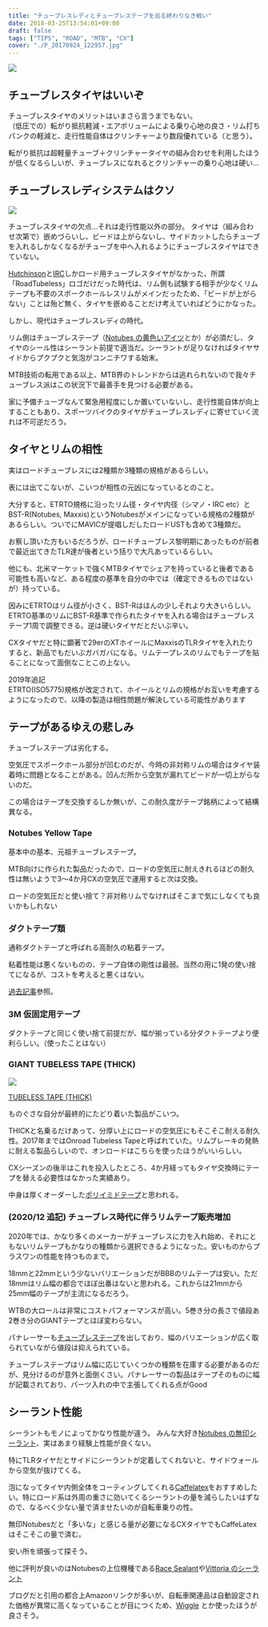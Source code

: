 ---
title: "チューブレスレディとチューブレステープを巡る終わりなき戦い"
date: 2018-03-25T13:54:01+09:00
draft: false
tags: ["TIPS", "ROAD", "MTB", "CX"]
cover: "./P_20170924_122957.jpg"
---

![ ](./P_20170924_122957.jpg)

## チューブレスタイヤはいいぞ

チューブレスタイヤのメリットはいまさら言うまでもない。\
（低圧での）転がり抵抗軽減・エアボリュームによる乗り心地の良さ・リム打ちパンクの軽減と、走行性能自体はクリンチャーより数段優れている（と思う）。

転がり抵抗は超軽量チューブ＋クリンチャータイヤの組み合わせを利用したほうが低くなるらしいが、チューブレスになれるとクリンチャーの乗り心地は硬い…

## チューブレスレディシステムはクソ

![ ](./DSC_7836.jpg)

チューブレスタイヤの欠点…それは走行性能以外の部分。
タイヤは（組み合わせ次第で）嵌めづらいし、ビードは上がらないし、サイドカットしたらチューブを入れるしかなくなるがチューブを中へ入れるようにチューブレスタイヤはできていない。

[Hutchinson](https://amzn.to/2GYeyLO)と[IRC](https://amzn.to/2pLOP0O)しかロード用チューブレスタイヤがなかった、所謂「RoadTubeless」ロゴだけだった時代は、リム側も試験する相手が少なくリムテープも不要のスポークホールレスリムがメインだったため、「ビードが上がらない」ことは殆ど無く、タイヤを嵌めることだけ考えていればどうにかなった。

しかし、現代はチューブレスレディの時代。

リム側はチューブレステープ（[Notubes の黄色いアイツ](https://amzn.to/2pQnx9H)とか）が必須だし、タイヤのシール性はシーラント前提で適当だ。シーラントが足りなければタイヤサイドからプクプクと気泡がコンニチワする始末。

MTB技術の転用である以上、MTB界のトレンドからは逃れられないので我々チューブレス派はこの状況下で最善手を見つける必要がある。

家に予備チューブなんて緊急用程度にしか置いていないし、走行性能自体が向上することもあり、スポーツバイクのタイヤがチューブレスレディに寄せていく流れは不可逆だろう。

<Amzn asin="B0044BAAME" />

## タイヤとリムの相性

実はロードチューブレスには2種類か3種類の規格があるらしい。

表には出てこないが、こいつが相性の元凶になっているとのこと。

大分すると、ETRTO規格に沿ったリム径・タイヤ内径（シマノ・IRC etc）とBST-R(Notubes, Maxxis)というNotubesがメインになっている規格の2種類があるらしい。ついでにMAVICが提唱しだしたロードUSTも含めて3種類だ。

お察し頂いた方もいるだろうが、ロードチューブレス黎明期にあったものが前者で最近出てきたTLR達が後者という括りで大凡あっているらしい。

他にも、北米マーケットで強くMTBタイヤでシェアを持っていると後者である可能性も高いなど、ある程度の基準を自分の中では（確定できるものではないが）持っている。

因みにETRTOはリム径が小さく、BST-Rはほんの少しそれより大きいらしい。ETRTO基準のリムにBST-R基準で作られたタイヤを入れる場合はチューブレステープ1周で調整できる。逆は硬いタイヤだとだいぶ辛い。

CXタイヤだと特に顕著で29erのXTホイールにMaxxisのTLRタイヤを入れたりすると、新品でもだいぶガバガバになる。リムテープレスのリムでもテープを貼ることになって面倒なことこの上ない。

2019年追記  
ETRTO(ISO5775)規格が改定されて、ホイールとリムの規格がお互いを考慮するようになったので、以降の製造は相性問題が解決している可能性があります

## テープがあるゆえの悲しみ

チューブレステープは劣化する。

空気圧でスポークホール部分が凹むのだが、今時の非対称リムの場合はタイヤ装着時に問題となることがある。凹んだ所から空気が漏れてビードが一切上がらないのだ。

この場合はテープを交換するしか無いが、この耐久度がテープ銘柄によって結構異なる。

### Notubes Yellow Tape

<Amzn asin="B0044BAAME" />

基本中の基本、元祖チューブレステープ。

MTB向けに作られた製品だったので、ロードの空気圧に耐えきれるほどの耐久性は無いようで3〜4か月CXの空気圧で運用すると次は交換。

ロードの空気圧だと使い捨て？非対称リムでなければそこまで気にしなくても良いかもしれない

### ダクトテープ類

<Amzn asin="B0D9DDPG3N" />

通称ダクトテープと呼ばれる高耐久の粘着テープ。

粘着性能は悪くないものの、テープ自体の剛性は最弱。当然の用に1発の使い捨てになるが、コストを考えると悪くはない。

[過去記事](/2017/08/blog-post.html)参照。

### 3M 仮固定用テープ

<Amzn asin="B000SPHQVI" />

ダクトテープと同じく使い捨て前提だが、幅が揃っている分ダクトテープより便利らしい。（使ったことはない）

### GIANT TUBELESS TAPE (THICK)

[![ ](./giant-tape.jpg)](./giant-tape.jpg)

[TUBELESS TAPE (THICK)](https://www.giant.co.jp/giant21/acc_datail.php?p_id=A0000134)

ものぐさな自分が最終的にたどり着いた製品がこいつ。

THICKと名乗るだけあって、分厚い上にロードの空気圧にもそこそこ耐える耐久性。2017年まではOnroad Tubeless Tapeと呼ばれていた。リムブレーキの発熱に耐える製品らしいので、オンロードはこちらを使ったほうがいいらしい。

CXシーズンの後半はこれを投入したところ、4か月経ってもタイヤ交換時にテープを替える必要性はなかった実績あり。

中身は厚くオーダーした[ポリイミドテープ](https://amzn.to/2IzziZP)と思われる。

### (2020/12 追記) チューブレス時代に伴うリムテープ販売増加

2020年では、かなり多くのメーカーがチューブレスに力を入れ始め、それにともないリムテープもかなりの種類から選択できるようになった。安いものからプラスワンの性能を持つものまで。

18mmと22mmという少ないバリエーションだがBBBのリムテープは安い。ただ18mmはリム幅の都合でほぼ出番はないと思われる。これからは21mmから25mm幅のテープが主流になるだろう。

<Amzn asin="B079JXZFM3" />

WTBの大ロールは非常にコストパフォーマンスが高い。5巻き分の長さで値段あ2巻き分のGIANTテープとほぼ変わらない。

<Amzn asin="B01I2YCP8U" />

パナレーサーも[チューブレステープ](https://store.shopping.yahoo.co.jp/worldcycle/PAN-O-TLT-21.html)を出しており、幅のバリエーションが広く取られていながら値段は抑えられている。

チューブレステープはリム幅に応じていくつかの種類を在庫する必要があるのだが、見分けるのが意外と面倒くさい。パナレーサーの製品はテープそのものに幅が記載されており、パーツ入れの中で主張してくれる点がGood

<Amzn asin="B08QCHSTC7" />

## シーラント性能

シーラントもモノによってかなり性能が違う。
みんな大好き[Notubes の無印シーラント](https://amzn.to/2GhELYy)、実はあまり経験上性能が良くない。

特にTLRタイヤだとサイドにシーラントが定着してくれないと、サイドウォールから空気が抜けてくる。

泡になってタイヤ内側全体をコーティングしてくれる[Caffelatex](https://amzn.to/2IZgdRT)をおすすめしたい。特にロード系は外周の重さに効いてくるシーラントの量を減らしたいはずなので、なるべく少ない量で済ませたいのが自転車乗りの性。

無印Notubesだと「多いな」と感じる量が必要になるCXタイヤでもCaffeLatexはそこそこの量で済む。

安い所を頑張って探そう。

他に評判が良いのはNotubesの上位機種である[Race Sealant](https://amzn.to/2Ix0Yyu)や[Vittoria のシーラント](https://amzn.to/2HfhDHq)

ブログだと引用の都合上Amazonリンクが多いが、自転車関連品は自動設定された価格が異常に高くなっていることが目につくため、[Wiggle](https://www.wiggle.jp/) とか使ったほうが良さそう。

<Amzn asin="B0171L294A" />
